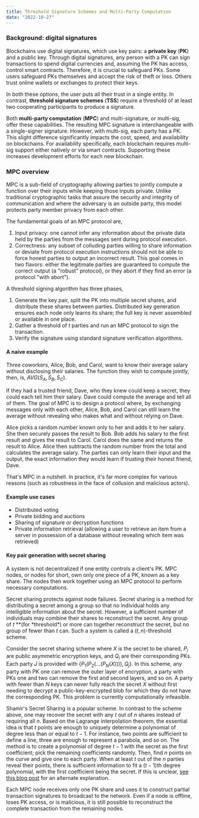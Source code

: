 ```yaml
---
title: Threshold Signature Schemes and Multi-Party Computation
date: "2022-10-27"
---
```


### Background: digital signatures

Blockchains use digital signatures, which use key pairs: a **private key** (**PK**) and a public key. Through digital signatures, any person with a PK can sign transactions to spend digital currencies and, assuming the PK has access, control smart contracts. Therefore, it is crucial to safeguard PKs. Some users safeguard PKs themselves and accept the risk of theft or loss. Others trust online wallets or exchanges to protect their keys.

In both these options, the user puts all their trust in a single entity. In contrast, **threshold signature schemes** (**TSS**) require a threshold of at least two cooperating participants to produce a signature.

Both **multi-party computation** (**MPC**) and multi-signature, or multi-sig, offer these capabilities. The resulting MPC signature is interchangeable with a single-signer signature. However, with multi-sig, each party has a PK. This slight difference significantly impacts the cost, speed, and availability on blockchains. For availability specifically, each blockchain requires multi-sig support either natively or via smart contracts. Supporting these increases development efforts for each new blockchain.

### MPC overview

MPC is a sub-field of cryptography allowing parties to jointly compute a function over their inputs while keeping those inputs private. Unlike traditional cryptographic tasks that assure the security and integrity of communication and where the adversary is an outside party, this model protects party member privacy from each other.

The fundamental goals of an MPC protocol are,

1. Input privacy: one cannot infer any information about the private data held by the parties from the messages sent during protocol execution.
1. Correctness: any subset of colluding parties willing to share information or deviate from protocol execution instructions should not be able to force honest parties to output an incorrect result. This goal comes in two flavors: either the legitimate parties are guaranteed to compute the correct output (a "robust" protocol), or they abort if they find an error (a protocol "with abort").

A threshold signing algorithm has three phases,

1. Generate the key pair, split the PK into multiple secret shares, and distribute these shares between parties. Distributed key generation ensures each node only learns its share; the full key is never assembled or available in one place.
1. Gather a threshold of $t$ parties and run an MPC protocol to sign the transaction.
1. Verify the signature using standard signature verification algorithms.

#### A naive example

Three coworkers, Alice, Bob, and Carol, want to know their average salary without disclosing their salaries. The function they wish to compute jointly, then, is, $AVG(S_A, S_B, S_C)$.

If they had a trusted friend, Dave, who they knew could keep a secret, they could each tell him their salary. Dave could compute the average and tell all of them. The goal of MPC is to design a protocol where, by exchanging messages only with each other, Alice, Bob, and Carol can still learn the average without revealing who makes what and without relying on Dave.

Alice picks a random number known only to her and adds it to her salary. She then securely passes the result to Bob. Bob adds his salary to the first result and gives the result to Carol. Carol does the same and returns the result to Alice. Alice then subtracts the random number from the total and calculates the average salary. The parties can only learn their input and the output, the exact information they would learn if trusting their honest friend, Dave.

That's MPC in a nutshell. In practice, it's far more complex for various reasons (such as robustness in the face of collusion and malicious actors).

#### Example use cases

- Distributed voting
- Private bidding and auctions
- Sharing of signature or decryption functions
- Private information retrieval (allowing a user to retrieve an item from a server in possession of a database without revealing which item was retrieved)

#### Key pair generation with secret sharing

A system is not decentralized if one entity controls a client's PK. MPC nodes, or nodes for short, own only one piece of a PK, known as a key share. The nodes then work together using an MPC protocol to perform necessary computations.

Secret sharing protects against node failures. Secret sharing is a method for distributing a secret among a group so that no individual holds any intelligible information about the secret. However, a sufficient number of individuals may combine their shares to reconstruct the secret. Any group of $t$ \**(for *threshold\*) or more can together reconstruct the secret, but no group of fewer than $t$ can. Such a system is called a $(t, n)$-threshold scheme.

Consider the secret sharing scheme where $X$ is the secret to be shared, $P_i$ are public asymmetric encryption keys, and $Q_i$ are their corresponding PKs. Each party $J$ is provided with $\{P_1 (P_2 (...(P_N (X )))), Q_j\}$. In this scheme, any party with PK one can remove the outer layer of encryption, a party with PKs one and two can remove the first and second layers, and so on. A party with fewer than $N$ keys can never fully reach the secret $X$ without first needing to decrypt a public-key-encrypted blob for which they do not have the corresponding PK. This problem is currently computationally infeasible.

Shamir's Secret Sharing is a popular scheme. In contrast to the scheme above, one may recover the secret with any $t$ out of $n$ shares instead of requiring all $n$. Based on the Lagrange interpolation theorem, the essential idea is that $t$ points are enough to uniquely determine a polynomial of degree less than or equal to $t - 1$. For instance, two points are sufficient to define a line, three are enough to represent a parabola, and so on. The method is to create a polynomial of degree $t - 1$ with the secret as the first coefficient; pick the remaining coefficients randomly. Then, find $n$ points on the curve and give one to each party. When at least $t$ out of the $n$ parties reveal their points, there is sufficient information to fit a $(t-1)$th degree polynomial, with the first coefficient being the secret. If this is unclear, [see this blog post](https://medium.com/wanchain-foundation/secure-multiparty-computation-and-shamirs-secret-sharing-on-wanchain-e502012b80ef) for an alternate explanation.

Each MPC node receives only one PK share and uses it to construct partial transaction signatures to broadcast to the network. Even if a node is offline, loses PK access, or is malicious, it is still possible to reconstruct the complete transaction from the remaining nodes.
